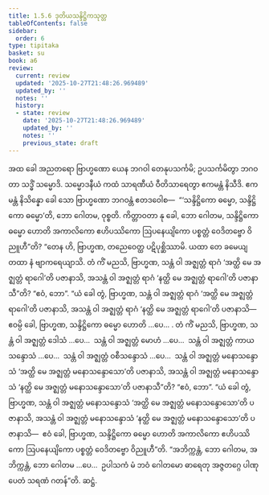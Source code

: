 ```yaml
---
title: 1.5.6 ဒုတိယသန္ဒိဋ္ဌိကသုတ္တ
tableOfContents: false
sidebar:
  order: 6
type: tipitaka
basket: su
book: a6
review:
  current: review
  updated: '2025-10-27T21:48:26.969489'
  updated_by: ''
  notes: ''
  history:
  - state: review
    date: '2025-10-27T21:48:26.969489'
    updated_by: ''
    notes: ''
    previous_state: draft
---
```



<ReviewStatus review={frontmatter.review} showDetails={true} />

<HypothesisAnnotation frontmatter={frontmatter} />

<DynamicBreadcrumb />

<Division number="48" book="a6" e="ch" v="16" p="314">

<Paragraph number="364" book="a6">
အထ ခေါ အညတရော ဗြာဟ္မဏော ယေန ဘဂဝါ တေနုပသင်္ကမိ; ဥပသင်္ကမိတွာ ဘဂဝတာ သဒ္ဓိံ သမ္မောဒိ. သမ္မောဒနီယံ ကထံ သာရဏီယံ ဝီတိသာရေတွာ ဧကမန္တံ နိသီဒိ. ဧကမန္တံ နိသိန္နော ခေါ သော ဗြာဟ္မဏော ဘဂဝန္တံ ဧတဒဝေါစ—  “‘သန္ဒိဋ္ဌိကော ဓမ္မော, သန္ဒိဋ္ဌိကော ဓမ္မော’တိ, ဘော ဂေါတမ, ဝုစ္စတိ. ကိတ္တာဝတာ နု ခေါ, ဘော ဂေါတမ, သန္ဒိဋ္ဌိကော ဓမ္မော ဟောတိ အကာလိကော ဧဟိပဿိကော ဩပနေယျိကော ပစ္စတ္တံ ဝေဒိတဗ္ဗော ဝိညူဟီ”တိ?
</Paragraph>

<Paragraph number="365" book="a6">
“တေန ဟိ, ဗြာဟ္မဏ, တညေဝေတ္ထ ပဋိပုစ္ဆိဿာမိ. ယထာ တေ ခမေယျ တထာ နံ ဗျာကရေယျာသိ. တံ ကိံ မညသိ, ဗြာဟ္မဏ, သန္တံ ဝါ အဇ္ဈတ္တံ ရာဂံ ‘အတ္ထိ မေ အဇ္ဈတ္တံ ရာဂေါ’တိ ပဇာနာသိ, အသန္တံ ဝါ အဇ္ဈတ္တံ ရာဂံ ‘နတ္ထိ မေ အဇ္ဈတ္တံ ရာဂေါ’တိ ပဇာနာသီ”တိ? “ဧဝံ, ဘော”. “ယံ ခေါ တွံ, ဗြာဟ္မဏ, သန္တံ ဝါ အဇ္ဈတ္တံ ရာဂံ ‘အတ္ထိ မေ အဇ္ဈတ္တံ ရာဂေါ’တိ ပဇာနာသိ, အသန္တံ ဝါ အဇ္ဈတ္တံ ရာဂံ ‘နတ္ထိ မေ အဇ္ဈတ္တံ ရာဂေါ’တိ ပဇာနာသိ—  ဧဝမ္ပိ ခေါ, ဗြာဟ္မဏ, သန္ဒိဋ္ဌိကော ဓမ္မော ဟောတိ …ပေ… .
</Paragraph>

<Paragraph number="366" book="a6">
တံ ကိံ မညသိ, ဗြာဟ္မဏ, သန္တံ ဝါ အဇ္ဈတ္တံ ဒေါသံ …ပေ…  သန္တံ ဝါ အဇ္ဈတ္တံ မောဟံ …ပေ…  သန္တံ ဝါ အဇ္ဈတ္တံ ကာယသန္ဒောသံ …ပေ…  သန္တံ ဝါ အဇ္ဈတ္တံ ဝစီသန္ဒောသံ …ပေ…  သန္တံ ဝါ အဇ္ဈတ္တံ မနောသန္ဒောသံ ‘အတ္ထိ မေ အဇ္ဈတ္တံ မနောသန္ဒောသော’တိ ပဇာနာသိ, အသန္တံ ဝါ အဇ္ဈတ္တံ မနောသန္ဒောသံ ‘နတ္ထိ မေ အဇ္ဈတ္တံ မနောသန္ဒောသော’တိ ပဇာနာသီ”တိ? “ဧဝံ, ဘော”. “ယံ ခေါ တွံ, ဗြာဟ္မဏ, သန္တံ ဝါ အဇ္ဈတ္တံ မနောသန္ဒောသံ ‘အတ္ထိ မေ အဇ္ဈတ္တံ မနောသန္ဒောသော’တိ ပဇာနာသိ, အသန္တံ ဝါ အဇ္ဈတ္တံ မနောသန္ဒောသံ ‘နတ္ထိ မေ အဇ္ဈတ္တံ မနောသန္ဒောသော’တိ ပဇာနာသိ—  ဧဝံ ခေါ, ဗြာဟ္မဏ, သန္ဒိဋ္ဌိကော ဓမ္မော ဟောတိ အကာလိကော ဧဟိပဿိကော ဩပနေယျိကော ပစ္စတ္တံ ဝေဒိတဗ္ဗော ဝိညူဟီ”တိ.
</Paragraph>

<Paragraph number="367" book="a6">
“အဘိက္ကန္တံ, ဘော ဂေါတမ, အဘိက္ကန္တံ, ဘော ဂေါတမ …ပေ…  ဥပါသကံ မံ ဘဝံ ဂေါတမော ဓာရေတု အဇ္ဇတဂ္ဂေ ပါဏုပေတံ သရဏံ ဂတန်”တိ.

</Paragraph>
</Division>

<Paragraph number="368" type="center" book="a6">
ဆဋ္ဌံ.
</Paragraph>